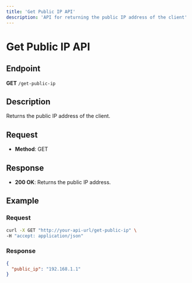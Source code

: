 ```yaml
---
title: 'Get Public IP API'
description: 'API for returning the public IP address of the client'
---
```


# Get Public IP API

## Endpoint

**GET** `/get-public-ip`

## Description

Returns the public IP address of the client.

## Request

- **Method**: GET

## Response

- **200 OK**: Returns the public IP address.

## Example

### Request

```bash
curl -X GET "http://your-api-url/get-public-ip" \
-H "accept: application/json"
```

### Response

```json
{
  "public_ip": "192.168.1.1"
}
``` 